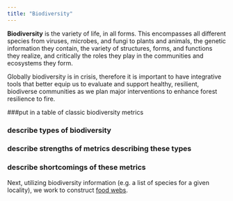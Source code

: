 ```yaml
---
title: "Biodiversity"
---
```


**Biodiversity** is the variety of life, in all forms. This encompasses all different species from viruses, microbes, and fungi to plants and animals, the genetic information they contain, the variety of structures, forms, and functions they realize, and critically the roles they play in the communities and ecosystems they form.

Globally biodiversity is in crisis, therefore it is important to have integrative tools that better equip us to evaluate and support healthy, resilient, biodiverse communities as we plan major interventions to enhance forest resilience to fire.

###put in a table of classic biodiversity metrics

### describe types of biodiversity

### describe strengths of metrics describing these types

### describe shortcomings of these metrics

Next, utilizing biodiversity information (e.g. a list of species for a given locality), we work to construct [food webs](foodweb.qmd).
